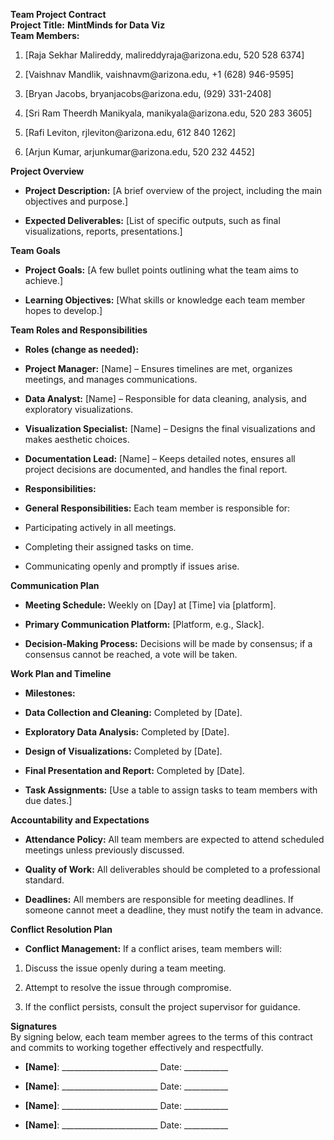 **Team Project Contract**\
**Project Title:** **MintMinds for Data Viz\
Team Members:**

1.  \[Raja Sekhar Malireddy, malireddyraja\@arizona.edu, 520 528 6374\]

2.  \[Vaishnav Mandlik, vaishnavm\@arizona.edu, +1 (628) 946-9595\]

3.  \[Bryan Jacobs, bryanjacobs\@arizona.edu, (929) 331-2408\]

4.  \[Sri Ram Theerdh Manikyala, manikyala\@arizona.edu, 520 283 3605\]

5.  \[Rafi Leviton, rjleviton@arizona.edu, 612 840 1262\]

6.  \[Arjun Kumar, arjunkumar@arizona.edu, 520 232 4452\]

**Project Overview**

-   **Project Description:** \[A brief overview of the project, including the main objectives and purpose.\]

-   **Expected Deliverables:** \[List of specific outputs, such as final visualizations, reports, presentations.\]

**Team Goals**

-   **Project Goals:** \[A few bullet points outlining what the team aims to achieve.\]

-   **Learning Objectives:** \[What skills or knowledge each team member hopes to develop.\]

**Team Roles and Responsibilities**

-   **Roles (change as needed):**

<!-- -->

-   **Project Manager:** \[Name\] – Ensures timelines are met, organizes meetings, and manages communications.

-   **Data Analyst:** \[Name\] – Responsible for data cleaning, analysis, and exploratory visualizations.

-   **Visualization Specialist:** \[Name\] – Designs the final visualizations and makes aesthetic choices.

-   **Documentation Lead:** \[Name\] – Keeps detailed notes, ensures all project decisions are documented, and handles the final report.

<!-- -->

-   **Responsibilities:**

-   **General Responsibilities:** Each team member is responsible for:

<!-- -->

-   Participating actively in all meetings.

-   Completing their assigned tasks on time.

<!-- -->

-   Communicating openly and promptly if issues arise.

**Communication Plan**

-   **Meeting Schedule:** Weekly on \[Day\] at \[Time\] via \[platform\].

-   **Primary Communication Platform:** \[Platform, e.g., Slack\].

-   **Decision-Making Process:** Decisions will be made by consensus; if a consensus cannot be reached, a vote will be taken.

**Work Plan and Timeline**

-   **Milestones:**

<!-- -->

-   **Data Collection and Cleaning:** Completed by \[Date\].

-   **Exploratory Data Analysis:** Completed by \[Date\].

-   **Design of Visualizations:** Completed by \[Date\].

-   **Final Presentation and Report:** Completed by \[Date\].

<!-- -->

-   **Task Assignments:** \[Use a table to assign tasks to team members with due dates.\]

**Accountability and Expectations**

-   **Attendance Policy:** All team members are expected to attend scheduled meetings unless previously discussed.

-   **Quality of Work:** All deliverables should be completed to a professional standard.

-   **Deadlines:** All members are responsible for meeting deadlines. If someone cannot meet a deadline, they must notify the team in advance.

**Conflict Resolution Plan**

-   **Conflict Management:** If a conflict arises, team members will:

1.  Discuss the issue openly during a team meeting.

2.  Attempt to resolve the issue through compromise.

3.  If the conflict persists, consult the project supervisor for guidance.

**Signatures**\
By signing below, each team member agrees to the terms of this contract and commits to working together effectively and respectfully.

-   **\[Name\]**: \_\_\_\_\_\_\_\_\_\_\_\_\_\_\_\_\_\_\_\_\_\_\_\_ Date: \_\_\_\_\_\_\_\_\_\_\_

-   **\[Name\]**: \_\_\_\_\_\_\_\_\_\_\_\_\_\_\_\_\_\_\_\_\_\_\_\_ Date: \_\_\_\_\_\_\_\_\_\_\_

-   **\[Name\]**: \_\_\_\_\_\_\_\_\_\_\_\_\_\_\_\_\_\_\_\_\_\_\_\_ Date: \_\_\_\_\_\_\_\_\_\_\_

-   **\[Name\]**: \_\_\_\_\_\_\_\_\_\_\_\_\_\_\_\_\_\_\_\_\_\_\_\_ Date: \_\_\_\_\_\_\_\_\_\_\_
